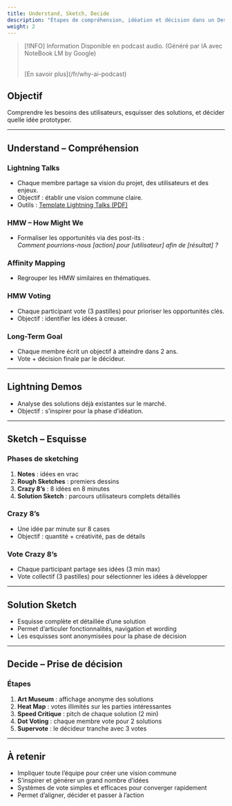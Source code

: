 ```yaml
---
title: Understand, Sketch, Decide
description: "Étapes de compréhension, idéation et décision dans un Design Sprint."
weight: 2
---
```



> [!INFO] Information
> Disponible en podcast audio. (Généré par IA avec NoteBook LM by Google)
>
> <br />
> [En savoir plus](/fr/why-ai-podcast)

<SrtPlayer
  client:only="react"
  audioSrc="/podcasts/design-sprint/understand-sketch-decide.mp3"
  srtUrl="/podcasts/design-sprint/understand-sketch-decide.srt"
/>

## Objectif

Comprendre les besoins des utilisateurs, esquisser des solutions, et décider quelle idée prototyper.

---

## Understand – Compréhension

### Lightning Talks

- Chaque membre partage sa vision du projet, des utilisateurs et des enjeux.
- Objectif : établir une vision commune claire.
- Outils : [Template Lightning Talks (PDF)](https://designsprintkit.withgoogle.com/assets/tools/Template%20for%20Lightning%20Talks.pdf)

### HMW – How Might We

- Formaliser les opportunités via des post-its :  
  _Comment pourrions-nous [action] pour [utilisateur] afin de [résultat] ?_

### Affinity Mapping

- Regrouper les HMW similaires en thématiques.

### HMW Voting

- Chaque participant vote (3 pastilles) pour prioriser les opportunités clés.
- Objectif : identifier les idées à creuser.

### Long-Term Goal

- Chaque membre écrit un objectif à atteindre dans 2 ans.
- Vote + décision finale par le décideur.

---

## Lightning Demos

- Analyse des solutions déjà existantes sur le marché.
- Objectif : s’inspirer pour la phase d’idéation.

---

## Sketch – Esquisse

### Phases de sketching

1. **Notes** : idées en vrac
2. **Rough Sketches** : premiers dessins
3. **Crazy 8’s** : 8 idées en 8 minutes
4. **Solution Sketch** : parcours utilisateurs complets détaillés

### Crazy 8’s

- Une idée par minute sur 8 cases
- Objectif : quantité + créativité, pas de détails

### Vote Crazy 8’s

- Chaque participant partage ses idées (3 min max)
- Vote collectif (3 pastilles) pour sélectionner les idées à développer

---

## Solution Sketch

- Esquisse complète et détaillée d’une solution
- Permet d’articuler fonctionnalités, navigation et wording
- Les esquisses sont anonymisées pour la phase de décision

---

## Decide – Prise de décision

### Étapes

1. **Art Museum** : affichage anonyme des solutions
2. **Heat Map** : votes illimités sur les parties intéressantes
3. **Speed Critique** : pitch de chaque solution (2 min)
4. **Dot Voting** : chaque membre vote pour 2 solutions
5. **Supervote** : le décideur tranche avec 3 votes

---

## À retenir

- Impliquer toute l’équipe pour créer une vision commune
- S’inspirer et générer un grand nombre d’idées
- Systèmes de vote simples et efficaces pour converger rapidement
- Permet d’aligner, décider et passer à l’action
